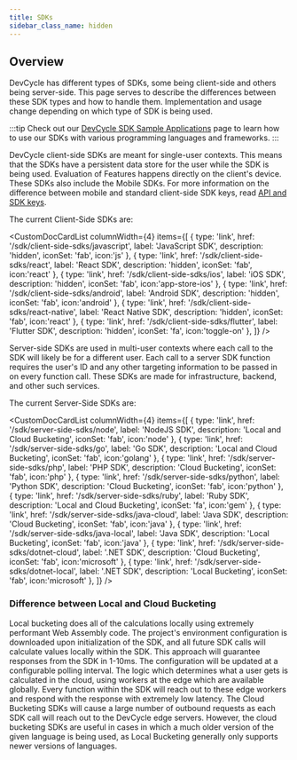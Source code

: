 ```yaml
---
title: SDKs
sidebar_class_name: hidden
---
```



## Overview

DevCycle has different types of SDKs, some being client-side and others being server-side. This page serves to describe the differences between these SDK types and how to handle them. Implementation and usage change depending on which type of SDK is being used.

:::tip
Check out our [DevCycle SDK Sample Applications](docs/sdk/example-apps.md) page to learn how to use our SDKs with various programming languages and frameworks.
:::

<Tabs>
  <TabItem value="client" label="Client-Side SDKs" default>

DevCycle client-side SDKs are meant for single-user contexts. This means that the SDKs have a persistent data store for the user while the SDK is being used. Evaluation of Features happens directly on the client's device. These SDKs also include the Mobile SDKs. For more information on the difference between mobile and standard client-side SDK keys, read [API and SDK keys](/home/feature-management/organizing-your-flags-and-variables/api-and-sdk-keys).

The current Client-Side SDKs are:

<CustomDocCardList  columnWidth={4}  items={[
  {
    type: 'link',
    href: '/sdk/client-side-sdks/javascript',
    label: 'JavaScript SDK',
    description: 'hidden',
    iconSet: 'fab',
icon:'js'
  },
  {
    type: 'link',
    href: '/sdk/client-side-sdks/react',
    label: 'React SDK',
    description: 'hidden',
        iconSet: 'fab',
icon:'react'
  },
  {
    type: 'link',
    href: '/sdk/client-side-sdks/ios',
    label: 'iOS SDK',
    description: 'hidden',
        iconSet: 'fab',
icon:'app-store-ios'
  },
  {
    type: 'link',
    href: '/sdk/client-side-sdks/android',
    label: 'Android SDK',
    description: 'hidden',
        iconSet: 'fab',
icon:'android'
  },
  {
    type: 'link',
    href: '/sdk/client-side-sdks/react-native',
    label: 'React Native SDK',
    description: 'hidden',
        iconSet: 'fab',
icon:'react'
  },
  {
    type: 'link',
    href: '/sdk/client-side-sdks/flutter',
    label: 'Flutter SDK',
    description: 'hidden',
        iconSet: 'fa',
icon:'toggle-on'
  },
]} />
  </TabItem>
  <TabItem value="server" label="Server-Side SDKs">

Server-side SDKs are used in multi-user contexts where each call to the SDK will likely be for a different user. Each call to a server SDK function requires the user's ID and any other targeting information to be passed in on every function call. These SDKs are made for infrastructure, backend, and other such services.  

The current Server-Side SDKs are:


<CustomDocCardList columnWidth={4} items={[
  {
    type: 'link',
    href: '/sdk/server-side-sdks/node',
    label: 'NodeJS SDK',
    description: 'Local and Cloud Bucketing',
    iconSet: 'fab',
    icon:'node'
  },
   {
    type: 'link',
    href: '/sdk/server-side-sdks/go',
    label: 'Go SDK',
    description: 'Local and Cloud Bucketing',
    iconSet: 'fab',
icon:'golang'
  },
   {
    type: 'link',
    href: '/sdk/server-side-sdks/php',
    label: 'PHP SDK',
    description: 'Cloud Bucketing',
    iconSet: 'fab',
    icon:'php'
  },
    {
    type: 'link',
    href: '/sdk/server-side-sdks/python',
    label: 'Python SDK',
    description: 'Cloud Bucketing',
    iconSet: 'fab',
    icon:'python'
  },
 {
    type: 'link',
    href: '/sdk/server-side-sdks/ruby',
    label: 'Ruby SDK',
    description: 'Local and Cloud Bucketing',
    iconSet: 'fa',
    icon:'gem'
  },
  {
    type: 'link',
    href: '/sdk/server-side-sdks/java-cloud',
    label: 'Java SDK',
    description: 'Cloud Bucketing',
    iconSet: 'fab',
    icon:'java'
  },
  {
    type: 'link',
    href: '/sdk/server-side-sdks/java-local',
    label: 'Java SDK',
    description: 'Local Bucketing',
    iconSet: 'fab',
    icon:'java'
  },
   {
    type: 'link',
    href: '/sdk/server-side-sdks/dotnet-cloud',
    label: '.NET SDK',
    description: 'Cloud Bucketing',
    iconSet: 'fab',
    icon:'microsoft'
  },
  {
    type: 'link',
    href: '/sdk/server-side-sdks/dotnet-local',
    label: '.NET SDK',
    description: 'Local Bucketing',
    iconSet: 'fab',
    icon:'microsoft'
  },
]} />
 </TabItem>
 
</Tabs>







### Difference between Local and Cloud Bucketing

<Tabs>
 <TabItem value="local" label="Local bucketing SDKs" default>
    Local bucketing does all of the calculations locally using extremely performant Web Assembly code. The project's environment configuration is downloaded upon initialization of the SDK, and all future SDK calls will calculate values locally within the SDK. This approach will guarantee responses from the SDK in 1-10ms. The configuration will be updated at a configurable polling interval.
  </TabItem>
  <TabItem value="cloud" label="Cloud bucketing SDKs" >
    The logic which determines what a user gets is calculated in the cloud, using workers at the edge which are available globally. Every function within the SDK will reach out to these edge workers and respond with the response with extremely low latency. The Cloud Bucketing SDKs will cause a large number of outbound requests as each SDK call will reach out to the DevCycle edge servers. However, the cloud bucketing SDKs are useful in cases in which a much older version of the given language is being used, as Local Bucketing generally only supports newer versions of languages.
  </TabItem>
</Tabs>

